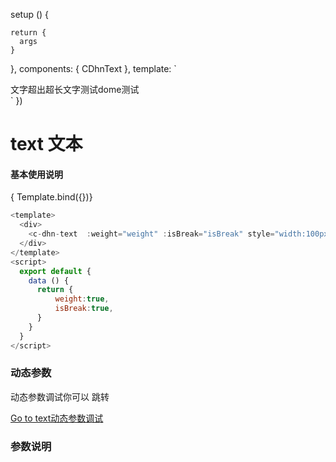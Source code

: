 
<Meta title='DHNUIDOCS/Text 文本'/>


  setup () {
   
    return {
      args
    }
  },
  components: { CDhnText },
  template: `
  <div>
    <c-dhn-text style="width:100px"  v-bind="args">文字超出超长文字测试dome测试</c-dhn-text>
  </div>
  `
})

# text 文本


#### 基本使用说明


<Preview>
  <Story name='basic' args={{
        weight:true,
        isBreak:true,
    }}>
    { Template.bind({})}
  </Story>
</Preview>


```javascript
<template>
  <div>
    <c-dhn-text  :weight="weight" :isBreak="isBreak" style="width:100px">文字超出超长文字测试dome测试</c-dhn-text>
  </div>
</template>
<script>
  export default {
    data () {
      return {
          weight:true,
          isBreak:true,
      }
    }
  }
</script>
```


### 动态参数

动态参数调试你可以 跳转

[Go to text动态参数调试](?path=/docs/dhnui-text--index)


### 参数说明

<ArgsTable of={CDhnText}/>